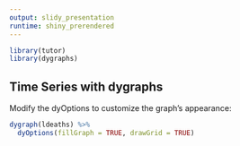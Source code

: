 ```yaml
---
output: slidy_presentation
runtime: shiny_prerendered
---
```


```r
library(tutor)
library(dygraphs)
```

## Time Series with dygraphs

Modify the dyOptions to customize the graph's appearance:

```r
dygraph(ldeaths) %>% 
  dyOptions(fillGraph = TRUE, drawGrid = TRUE)
```

